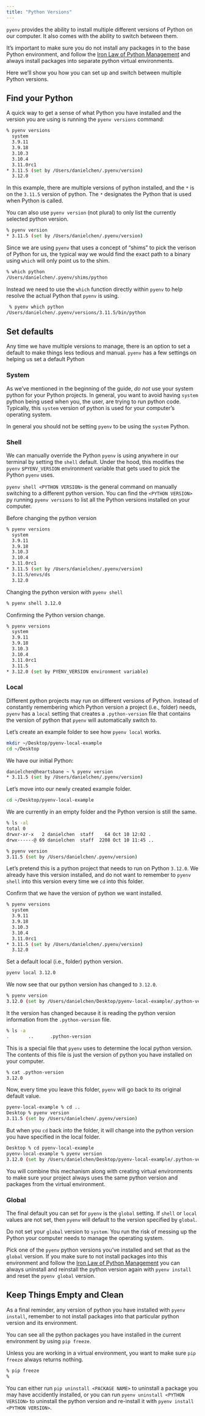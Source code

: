 ```yaml
---
title: "Python Versions"
---
```


`pyenv` provides the ability to install multiple different versions of Python
on our computer.
It also comes with the ability to switch between them.

::: {.callout-important}
It's important to make sure you do not install any packages in to the base
Python environment,
and follow the
[Iron Law of Python Management](https://solutions.posit.co/write-code/minimum-viable-python/installing-packages/#the-iron-law-of-python-management)
and always install packages into separate python virtual environments.
:::

Here we'll show you how you can set up and switch between multiple Python versions.

## Find your Python

A quick way to get a sense of what Python you have installed and the version you are using
is running the `pyenv versions` command:

```sh
% pyenv versions
  system
  3.9.11
  3.9.18
  3.10.3
  3.10.4
  3.11.0rc1
* 3.11.5 (set by /Users/danielchen/.pyenv/version)
  3.12.0
```

In this example,
there are multiple versions of python installed,
and the `*` is on the `3.11.5` version of python.
The `*` designates the Python that is used when Python is called.

::: {.callout-note}
You can also use `pyenv version` (not plural) to only list the currently selected python version.

```sh
% pyenv version
* 3.11.5 (set by /Users/danielchen/.pyenv/version)
```
:::

Since we are using `pyenv` that uses a concept of "shims"
to pick the verison of Python for us,
the typical way we would find the exact path to a binary using `which`
will only point us to the shim.

```sh
% which python
/Users/danielchen/.pyenv/shims/python
```

Instead we need to use the `which` function directly within `pyenv` to help
resolve the actual Python that `pyenv` is using.

```sh
 % pyenv which python
/Users/danielchen/.pyenv/versions/3.11.5/bin/python
```

## Set defaults

Any time we have multiple versions to manage,
there is an option to set a default to make things less tedious and manual.
`pyenv` has a few settings on helping us set a default Python

### System

As we've mentioned in the beginning of the guide,
_do not_ use your system python for your Python projects.
In general,
you want to avoid having `system` python being used
when you, the user, are trying to run python code.
Typically, this `system` version of python is used for your
computer's operating system.

::: {.callout-warning}
In general you should not be setting `pyenv` to be using the `system` Python.
:::

### Shell

We can manually override the Python `pyenv` is using anywhere
in our terminal by setting the `shell` default.
Under the hood, this modifies the `pyenv` `$PYENV_VERSION` environment variable
that gets used to pick the Python `pyenv` uses.

`pyenv shell <PYTHON VERSION>` is the general command on manually switching
to a different python version.
You can find the `<PYTHON VERSION>` py running `pyenv versions` to list all the
Python versions installed on your computer.

Before changing the python version

```sh
% pyenv versions
  system
  3.9.11
  3.9.18
  3.10.3
  3.10.4
  3.11.0rc1
* 3.11.5 (set by /Users/danielchen/.pyenv/version)
  3.11.5/envs/ds
  3.12.0
```

Changing the python version with `pyenv shell`

```sh
% pyenv shell 3.12.0
```

Confirming the Python version change.

```sh
% pyenv versions
  system
  3.9.11
  3.9.18
  3.10.3
  3.10.4
  3.11.0rc1
  3.11.5
* 3.12.0 (set by PYENV_VERSION environment variable)
```

### Local

Different python projects may run on different versions of Python.
Instead of constantly remembering which Python version
a project (i.e., folder) needs,
`pyenv` has a `local` setting that creates a `.python-version` file
that contains the version of python that `pyenv` will automatically switch to.

Let's create an example folder to see how `pyenv local` works.

```sh
mkdir ~/Desktop/pyenv-local-example
cd ~/Desktop
```

We have our initial Python:

```sh
danielchen@heartsbane ~ % pyenv version
* 3.11.5 (set by /Users/danielchen/.pyenv/version)
```

Let's move into our newly created example folder.

```sh
cd ~/Desktop/pyenv-local-example
```

We are currently in an empty folder and the Python version is still the same.

```sh
% ls -al
total 0
drwxr-xr-x   2 danielchen  staff    64 Oct 10 12:02 .
drwx------@ 69 danielchen  staff  2208 Oct 10 11:45 ..
```

```sh
% pyenv version
3.11.5 (set by /Users/danielchen/.pyenv/version)
```

Let's pretend this is a python project that needs to run on Python `3.12.0`.
We already have this version installed,
and do not want to remember to `pyenv shell` into this version every time we `cd` into this folder.

Confirm that we have the version of python we want installed.

```sh
% pyenv versions
  system
  3.9.11
  3.9.18
  3.10.3
  3.10.4
  3.11.0rc1
* 3.11.5 (set by /Users/danielchen/.pyenv/version)
  3.12.0
```

Set a default local (i.e., folder) python version.

```sh
pyenv local 3.12.0
```

We now see that our python version has changed to `3.12.0`.

```sh
% pyenv version
3.12.0 (set by /Users/danielchen/Desktop/pyenv-local-example/.python-version)
```

It the version has changed because it is reading the python version information from
the `.python-version` file.

```sh
% ls -a
.		..		.python-version
```

This is a special file that `pyenv` uses to determine the local python version.
The contents of this file is just the version of python you have installed on your computer.

```sh
% cat .python-version 
3.12.0
```

Now, every time you leave this folder,
`pyenv` will go back to its original default value.

```sh
pyenv-local-example % cd ..
Desktop % pyenv version
3.11.5 (set by /Users/danielchen/.pyenv/version)
```

But when you `cd` back into the folder,
it will change into the python version you have specified in the local folder.

```sh
Desktop % cd pyenv-local-example 
pyenv-local-example % pyenv version
3.12.0 (set by /Users/danielchen/Desktop/pyenv-local-example/.python-version)
```

You will combine this mechanism along with creating virtual environments
to make sure your project always uses the same python version
and packages from the virtual environment.

### Global

The final default you can set for `pyenv` is the `global` setting.
If `shell` or `local` values are not set,
then `pyenv` will default to the version specified by `global`.

::: {.callout-important}
Do not set your `global` version to `system`.
You run the risk of messing up the Python your computer needs to manage the operating system.
:::

::: {.callout-tip}
Pick one of the `pyenv` python versions you've installed and set that as the `global` version.
If you make sure to not install packages into this environment and
follow the
[Iron Law of Python Management](https://solutions.posit.co/write-code/minimum-viable-python/installing-packages/#the-iron-law-of-python-management)
you can always uninstall and reinstall the python version again with `pyenv install`
and reset the `pyenv global` version.
:::

## Keep Things Empty and Clean

As a final reminder,
any version of python you have installed with `pyenv install`,
remember to not install packages into that particular python version and its environment.

You can see all the python packages you have installed in the current environment
by using `pip freeze`.

Unless you are working in a virtual environment,
you want to make sure `pip freeze` always returns nothing.

```sh
% pip freeze
% 
```

You can either run `pip uninstall <PACKAGE NAME>` to uninstall a package you may have accidently installed,
or you can run `pyenv uninstall <PYTHON VERSION>` to uninstall the python version
and re-install it with `pyenv install <PYTHON VERSION>`.